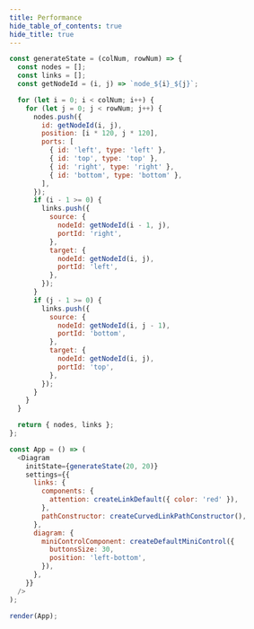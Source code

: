 ```yaml
---
title: Performance
hide_table_of_contents: true
hide_title: true
---
```


```js live noInline
const generateState = (colNum, rowNum) => {
  const nodes = [];
  const links = [];
  const getNodeId = (i, j) => `node_${i}_${j}`;

  for (let i = 0; i < colNum; i++) {
    for (let j = 0; j < rowNum; j++) {
      nodes.push({
        id: getNodeId(i, j),
        position: [i * 120, j * 120],
        ports: [
          { id: 'left', type: 'left' },
          { id: 'top', type: 'top' },
          { id: 'right', type: 'right' },
          { id: 'bottom', type: 'bottom' },
        ],
      });
      if (i - 1 >= 0) {
        links.push({
          source: {
            nodeId: getNodeId(i - 1, j),
            portId: 'right',
          },
          target: {
            nodeId: getNodeId(i, j),
            portId: 'left',
          },
        });
      }
      if (j - 1 >= 0) {
        links.push({
          source: {
            nodeId: getNodeId(i, j - 1),
            portId: 'bottom',
          },
          target: {
            nodeId: getNodeId(i, j),
            portId: 'top',
          },
        });
      }
    }
  }

  return { nodes, links };
};

const App = () => (
  <Diagram
    initState={generateState(20, 20)}
    settings={{
      links: {
        components: {
          attention: createLinkDefault({ color: 'red' }),
        },
        pathConstructor: createCurvedLinkPathConstructor(),
      },
      diagram: {
        miniControlComponent: createDefaultMiniControl({
          buttonsSize: 30,
          position: 'left-bottom',
        }),
      },
    }}
  />
);

render(App);
```
